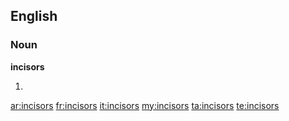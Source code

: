 ==English==
===Noun===
'''incisors'''
# {{plural of|[[incisor]]}}

[[ar:incisors]]
[[fr:incisors]]
[[it:incisors]]
[[my:incisors]]
[[ta:incisors]]
[[te:incisors]]